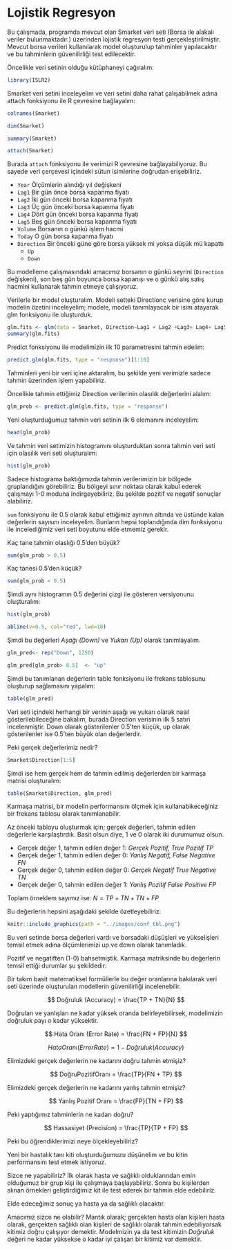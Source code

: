# Lojistik Regresyon

Bu çalışmada, programda mevcut olan Smarket veri seti (Borsa ile alakalı veriler bulunmaktadır.) üzerinden lojistik regresyon testi gerçekleştirilmiştir. Mevcut borsa verileri kullanılarak model oluşturulup tahminler yapılacaktır ve bu tahminlerin güvenilirliği test edilecektir.

Öncelikle veri setinin olduğu kütüphaneyi çağıralım:

```r
library(ISLR2)
```

Smarket veri setini inceleyelim ve veri setini daha rahat çalışabilmek adına attach fonksiyonu ile R çevresine bağlayalım:

```r
colnames(Smarket)

dim(Smarket)

summary(Smarket)

attach(Smarket)
```

Burada `attach` fonksiyonu ile verimizi R çevresine bağlayabiliyoruz. Bu sayede veri çerçevesi içindeki sütun isimlerine doğrudan erişebiliriz.


+ `Year` Ölçümlerin alındığı yıl değişkeni
+ `Lag1` Bir gün önce borsa kapanma fiyatı
+ `Lag2` İki gün önceki borsa kapanma fiyatı
+ `Lag3` Üç gün önceki borsa kapanma fiyatı
+ `Lag4` Dört gün önceki borsa kapanma fiyatı
+ `Lag5` Beş gün önceki borsa kapanma fiyatı
+ `Volume` Borsanın o günkü işlem hacmi
+ `Today` O gün borsa kapanma fiyatı
+ `Direction` Bir önceki güne göre borsa yüksek mi yoksa düşük mü kapattı
    + `Up`
    + `Down`

Bu modelleme çalışmasındaki amacımız borsanın o günkü seyrini (`Direction` değişkeni), son beş gün boyunca borsa kapanışı ve o günkü alış satış hacmini kullanarak tahmin etmeye çalışıyoruz.

Verilerle bir model oluşturalım. Modeli setteki Directionc verisine göre kurup modelin özetini inceleyelim; modele, modeli tanımlayacak bir isim atayarak glm fonksiyonu ile oluşturduk.

```r
glm.fits <- glm(data = Smarket, Direction~Lag1 + Lag2 +Lag3+ Lag4+ Lag5+ Volume, family = binomial)
summary(glm.fits)
```

Predict fonksiyonu ile modelimizin ilk 10 parametresini tahmin edelim:

```r
predict.glm(glm.fits, type = "response")[1:10]
```

Tahminleri yeni bir veri içine aktaralım, bu şekilde yeni verimizle sadece tahmin üzerinden işlem yapabiliriz.

Öncelikle tahmin ettiğimiz Direction verilerinin olasılık değerlerini alalım:

```r
glm_prob <- predict.glm(glm.fits, type = "response")
```

Yeni oluşturduğumuz tahmin veri setinin ilk 6 elemanını inceleyelim:

```r
head(glm_prob)
```

Ve tahmin veri setimizin histogramını oluşturduktan sonra tahmin veri seti için olasılık veri seti oluşturalım: 

```r
hist(glm_prob)
```

Sadece histograma baktığımızda tahmin verilerimizin bir bölgede gruplandığını görebiliriz. Bu bölgeyi sınır noktası olarak kabul ederek çalışmayı 1-0 moduna indirgeyebiliriz. Bu şekilde pozitif ve negatif sonuçlar alabiliriz. 

`sum` fonksiyonu ile 0.5 olarak kabul ettiğimiz ayrımın altında ve üstünde kalan değerlerin sayısını inceleyelim. Bunların hepsi toplandığında dim fonksiyonu ile incelediğimiz veri seti boyutunu elde etmemiz gerekir. 

Kaç tane tahmin olaslığı 0.5'den büyük?

```r
sum(glm_prob > 0.5)
```

Kaç tanesi 0.5'den küçük?

```r
sum(glm_prob < 0.5)
```

Şimdi aynı histogramın 0.5 değerini çizgi ile gösteren versiyonunu oluşturalım:

```r
hist(glm_prob)

abline(v=0.5, col="red", lwd=10)
```

Şimdi bu değerleri *Aşağı (Down)* ve *Yukarı (Up)* olarak tanımlayalım.

```r

glm_pred<- rep("Down", 1250)

glm_pred[glm_prob> 0.5]  <- "up"

```

Şimdi bu tanımlanan değerlerin table fonksiyonu ile frekans tablosunu oluşturup sağlamasını yapalım: 

```r
table(glm_pred)
```

Veri seti içindeki herhangi bir verinin aşağı ve yukarı olarak nasıl gösterilebileceğine bakalım, burada Direction verisinin ilk 5 satırı incelenmiştir. Down olarak gösterilenler 0.5'ten küçük, up olarak gösterilenler ise 0.5'ten büyük olan değerlerdir.

Peki gerçek değerlerimiz nedir?

```r
Smarket$Direction[1:5]
```

Şimdi ise hem gerçek hem de tahmin edilmiş değerlerden bir karmaşa matrisi oluşturalım:

```r
table(Smarket$Direction, glm_pred)
```

Karmaşa matrisi, bir modelin performansını ölçmek için kullanabikeceğiniz bir frekans tablosu olarak tanımlanabilir.

Az önceki tabloyu oluşturmak için; gerçek değerleri, tahmin edilen değerlerle karşılaştırdık. Basit olsun diye, 1 ve 0 olarak iki durumumuz olsun.

+ Gerçek değer 1, tahmin edilen değer 1: *Gerçek Pozitif, True Pozitif* $TP$
+ Gerçek değer 1, tahmin edilen değer 0: *Yanlış Negatif, False Negative* $FN$
+ Gerçek değer 0, tahmin edilen değer 0:  *Gerçek Negatif True Negative* $TN$
+ Gerçek değer 0, tahmin edilen değer 1:  *Yanlış Pozitif False Positive* $FP$

Toplam örneklem sayımız ise: $N = TP + TN + TN + FP$

Bu değerlerin hepsini aşağıdaki şekilde özetleyebiliriz:

```r
knitr::include_graphics(path = "../images/conf_tbl.png")
```



Bu veri setinde borsa değerleri vardı ve borsadaki düşüşleri ve yükselişleri temsil etmek adına ölçümlerimizi up ve down olarak tanımladık. 

Pozitif ve negatiften (1-0) bahsetmiştik. Karmaşa matriksinde bu değerlerin temsil ettiği durumlar şu şekildedir:

Bir takım basit matematiksel formüllerle bu değer oranlarına bakılarak veri seti üzerinde oluşturulan modellerin güvenilirliği incelenebilir.

$$
Doğruluk (Accuracy) = \frac{TP + TN}{N}
$$

Doğruları ve yanlışları ne kadar yüksek oranda belirleyebilirsek, modelimizin doğruluk payı o kadar yüksektir.

$$
Hata Oranı (Error Rate) = \frac{FN + FP}{N}
$$


$$
Hata Oranı (Error Rate) = 1 - Doğruluk (Accuracy)
$$

Elimizdeki gerçek değerlerin ne kadarını doğru tahmin etmişiz?

$$
DoğruPozitifOranı = \frac{TP}{FN + TP}
$$

Elimizdeki gerçek değerlerin ne kadarını yanlış tahmin etmişiz?

$$
Yanlış Pozitif Oranı = \frac{FP}{TN + FP}
$$

Peki yaptığımız tahminlerin ne kadarı doğru?

$$
Hassasiyet (Precision) = \frac{TP}{TP + FP}
$$

Peki bu öğrendiklerimizi neye ölçekleyebiliriz?

Yeni bir hastalık tanı kiti oluşturduğumuzu düşünelim ve bu kitin performansını test etmek istiyoruz.

Sizce ne yapabiliriz? İlk olarak hasta ve sağlıklı olduklarından emin olduğumuz bir grup kişi ile çalışmaya başlayabiliriz. Sonra bu kişilerden alınan örnekleri geliştirdiğimiz kit ile test ederek bir tahmin elde edebiliriz.

Elde edeceğimiz sonuç ya hasta ya da sağlıklı olacaktır. 

Amacımız sizce ne olabilir? Mantık olarak; gerçekten hasta olan kişileri hasta olarak, gerçekten sağlıklı olan kişileri de sağlıklı olarak tahmin edebiliyorsak kitimiz doğru çalışıyor demektir. Modelmizin ya da test kitimizin *Doğruluk* değeri ne kadar yüksekse o kadar iyi çalışan bir kitimiz var demektir.

